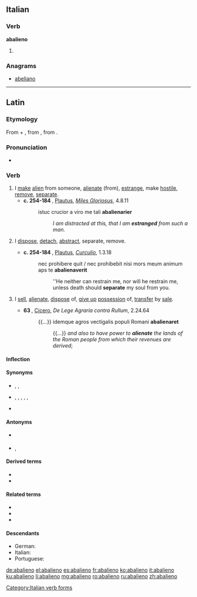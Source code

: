 {{also|abalienò}}
==Italian==

===Verb===
'''abalieno'''

# {{conjugation of|abalienare||1|s|pres|ind|lang=it}}

===Anagrams===
* [[abeliano#Italian|abeliano]]

[[Category:Italian verb forms]]

----

==Latin==

===Etymology===
From {{term|ab||from, away from|lang=la}} + {{term|alieno|aliēnō|alienate, estrange|lang=la}}, from {{term|alienus|aliēnus|foreign, alien|lang=la}}, from {{term|alius||other, another|lang=la}}.

===Pronunciation===
* {{a|Classical}} {{IPA|/ab.a.liˈeː.noː/|lang=la}}

===Verb===
{{la-verb|abalieno|abaliēnō|abalienare|abaliēnāre|abalienavi|abaliēnāvī|abalienatum|abaliēnātum}}

# I [[make]] [[alien]] from someone, [[alienate]] (from), [[estrange]], make [[hostile]], [[remove]], [[separate]].
#* '''c. 254-184 {{B.C.E.}}''', [[w:Plautus|Plautus]], ''[[w:Miles Gloriosus (play)|Miles Gloriosus]]'', 4.8.11
#*: istuc crucior a viro me tali '''abalienarier'''
#*:: ''I am distracted at this, that I am '''estranged''' from such a man.''
# {{by extension|in general|lang=la}} I [[dispose]], [[detach]], [[abstract]], separate, remove.
#* '''c. 254-184 {{B.C.E.}}''', [[w:Plautus|Plautus]], ''[[w:Curculio (play)|Curculio]]'', 1.3.18
#*: nec prohibere quit / nec prohibebit nisi mors meum animum aps te '''abalienaverit'''
#*:: ''He neither can restrain me, nor will he restrain me, unless death should '''separate''' my soul from you.
# {{legal|lang=la}} I [[sell]], [[alienate]], [[dispose]] of, [[give up]] [[possession]] of, [[transfer]] by [[sale]].
#* '''63 {{B.C.E.}}''', [[w:Cicero|Cicero]], ''De Lege Agraria contra Rullum'', 2.24.64
#*: {{...}} idemque agros vectigalis populi Romani '''abalienaret'''
#*:: {{...}} ''and also to have power to '''alienate''' the lands of the Roman people from which their revenues are derived'';

====Inflection====
{{la-conj-1st|abaliēn|abaliēnāv|abaliēnāt|11=abalien|22=abalienav|33=abalienat}}

====Synonyms====
* {{sense|alienate}} {{l|la|abscindo|abscindō}}, {{l|la|alieno|aliēnō}}, {{l|la|divello|dīvellō}}
* {{sense|separate, remove}} {{l|la|abiungo|abiungō}}, {{l|la|abscindo|abscindō}}, {{l|la|disiungo|disiungō}}, {{l|la|divello|dīvellō}}, {{l|la|divido|dīvidō}}, {{l|la|segrego|sēgregō}}
* {{sense|transfer by sale}} {{l|la|alieno|aliēnō}}

====Antonyms====
* {{sense|alienate}} {{l|la|faveo|faveō}}
* {{sense|separate, remove}} {{l|la|conecto|cōnectō}}, {{l|la|iungo|iungō}}

====Derived terms====
* {{l|la|abalienatio|abaliēnātiō}}
* {{l|la|abalienatus|abaliēnātus}}

====Related terms====
* {{l|la|alieno|aliēnō}}
* {{l|la|alienus|aliēnus}}
* {{l|la|alius}}

====Descendants====
* German: {{l/de|abalienieren}}
* Italian: {{l|it|abalienare}}
* Portuguese: {{l/pt|abalienar}}

[[de:abalieno]]
[[el:abalieno]]
[[es:abalieno]]
[[fr:abalieno]]
[[ko:abalieno]]
[[it:abalieno]]
[[ku:abalieno]]
[[li:abalieno]]
[[mg:abalieno]]
[[ro:abalieno]]
[[ru:abalieno]]
[[zh:abalieno]]